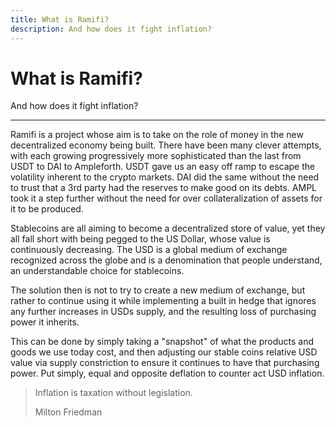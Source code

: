 ```yaml
---
title: What is Ramifi?
description: And how does it fight inflation?
---
```


# What is Ramifi?

And how does it fight inflation?

---

Ramifi is a project whose aim is to take on the role of money in the new decentralized economy being built. There have been many clever attempts, with each growing progressively more sophisticated than the last from USDT to DAI to Ampleforth. USDT gave us an easy off ramp to escape the volatility inherent to the crypto markets. DAI did the same without the need to trust that a 3rd party had the reserves to make good on its debts. AMPL took it a step further without the need for over collateralization of assets for it to be produced.

Stablecoins are all aiming to become a decentralized store of value, yet they all fall short with being pegged to the US Dollar, whose value is continuously decreasing. The USD is a global medium of exchange recognized across the globe and is a denomination that people understand, an understandable choice for stablecoins.

The solution then is not to try to create a new medium of exchange, but rather to continue using it while implementing a built in hedge that ignores any further increases in USDs supply, and the resulting loss of purchasing power it inherits.

This can be done by simply taking a "snapshot" of what the products and goods we use today cost, and then adjusting our stable coins relative USD value via supply constriction to ensure it continues to have that purchasing power. Put simply, equal and opposite deflation to counter act USD inflation.

> Inflation is taxation without legislation.
>
> Milton Friedman
